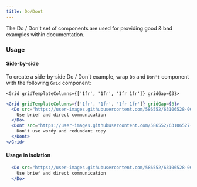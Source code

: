 ```yaml
---
title: Do/Dont
---
```


The Do / Don't set of components are used for providing good & bad examples within documentation.

### Usage
#### Side-by-side
To create a side-by-side Do / Don't example, wrap `Do` and `Don't` component with the following `Grid` component:

`<Grid gridTemplateColumns={['1fr', '1fr', '1fr 1fr']} gridGap={3}>`

```jsx live
<Grid gridTemplateColumns={['1fr', '1fr', '1fr 1fr']} gridGap={3}>
  <Do src="https://user-images.githubusercontent.com/586552/63106528-06de5100-bf51-11e9-8a5e-98583ed74874.png">
    Use brief and direct communication
  </Do>
  <Dont src="https://user-images.githubusercontent.com/586552/63106527-06de5100-bf51-11e9-858c-72de6a5c728a.png">
    Don't use wordy and redundant copy
  </Dont>
</Grid>
```

#### Usage in isolation

```jsx live
  <Do src="https://user-images.githubusercontent.com/586552/63106528-06de5100-bf51-11e9-8a5e-98583ed74874.png">
    Use brief and direct communication
  </Do>
```
